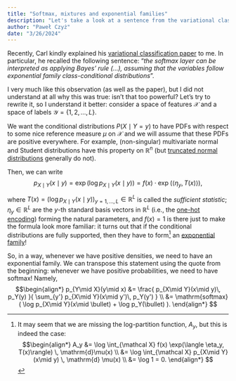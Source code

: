 ```yaml
---
title: "Softmax, mixtures and exponential families"
description: "Let's take a look at a sentence from the variational classification paper."
author: "Paweł Czyż"
date: "3/26/2024"
---
```


Recently, Carl kindly explained his [variational classification paper](https://openreview.net/forum?id=EWv9XGOpB3) to me. In particular, he recalled the following sentence: "*the softmax layer can be interpreted as applying Bayes' rule (...), assuming that the variables follow exponential family class-conditional distributions*".

I very much like this observation (as well as the paper), but I did not understand at all why this was true: isn't that too powerful?
Let's try to rewrite it, so I understand it better: consider a space of features $\mathcal X$ and a space of labels $\mathcal Y = \{1, 2, \dotsc, L\}$.

We want the conditional distributions $P(X\mid Y=y)$ to have PDFs with respect to some nice reference measure $\mu$ on $\mathcal X$ and we will assume that these PDFs are positive everywhere.
For example, (non-singular) multivariate normal and Student distributions have this property on $\mathbb R^n$ (but [truncated normal distributions](https://en.wikipedia.org/wiki/Truncated_normal_distribution) generally do not).

Then, we can write
$$
p_{X\mid Y}(x\mid y) = \exp(\log p_{X\mid Y}(x\mid y)) = f(x)\cdot \exp\!\big( \langle \eta_y, T(x) \rangle  \big), 
$$

where $T(x) = \big(\log p_{X\mid Y}(x\mid y) \big)_{y=1,\dotsc, L} \in \mathbb R^L$ is called the *sufficient statistic*; $\eta_y \in \mathbb R^L$ are the $y$-th standard basis vectors in $\mathbb R^L$ (i.e., the [one-hot encoding](https://en.wikipedia.org/wiki/One-hot)) forming the natural parameters, and $f(x)=1$ is there just to make the formula look more familiar: it turns out that if the conditional distributions are fully supported, then they have to form[^1] an [exponential family](https://en.wikipedia.org/wiki/Exponential_family)!

[^1]: It may seem that we are missing the log-partition function, $A_y$, but this is indeed the case:
$$\begin{align*}
A_y &= \log \int_{\mathcal X} f(x) \exp(\langle \eta_y, T(x)\rangle) \, \mathrm{d}\mu(x) \\
&= \log \int_{\mathcal X} p_{X\mid Y}(x\mid y) \, \mathrm{d} \mu(x) \\
&= \log 1 = 0.
\end{align*}
$$


So, in a way, whenever we have positive densities, we need to have an exponential family.
We can transpose this statement using the quote from the beginning: whenever we have positive probabilities, we need to have softmax!
Namely,
$$\begin{align*}
  p_{Y\mid X}(y\mid x) &= \frac{ p_{X\mid Y}(x\mid y)\, p_Y(y) }{ \sum_{y'} p_{X\mid Y}(x\mid y')\, p_Y(y') } \\
  &= \mathrm{softmax}( \log p_{X\mid Y}(x\mid \bullet) + \log p_Y(\bullet) ).
\end{align*}
$$

